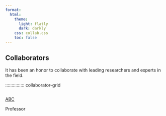 ```yaml
---
format:
  html:
    theme:
      light: flatly
      dark: darkly
    css: collab.css
    toc: false
---
```


::: page-header
# Collaborators
:::

It has been an honor to collaborate with leading researchers and experts in the field.

::::::::::::::: collaborator-grid
<!-- To add a new collaborator, copy one of these blocks -->

::: {.g-col .collaborator-card}
![](){fig-alt="Alt text for Image 1"}

[ABC]( )

Professor
:::

